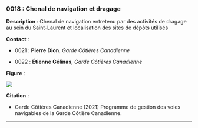 ### 0018 : Chenal de navigation et dragage {-}

<!-- -------------------------------------------------- -->
**Description** : Chenal de navigation entretenu par des activités de dragage au sein du Saint-Laurent et localisation des sites de dépôts utilisés

<!-- -------------------------------------------------- -->


<!-- -------------------------------------------------- -->



<!-- -------------------------------------------------- -->
**Contact** :


  - 0021 : **Pierre** **Dion**, *Garde Côtières Canadienne*

  - 0022 : **Étienne** **Gélinas**, *Garde Côtières Canadienne*


<!-- -------------------------------------------------- -->
**Figure** :

![](../figures/figures-format/data0018.png)


<!-- -------------------------------------------------- -->
**Citation** :


  - Garde Côtières Canadienne (2021) Programme de gestion des voies navigables de la Garde Côtière Canadienne.




<!-- -------------------------------------------------- -->



<hr>
<br>

